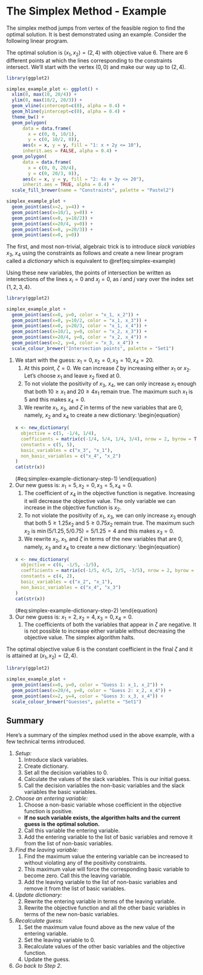# The Simplex Method - Example

The simplex method jumps from vertex of the feasible region to find the optimal solution. It is best demonstrated using an example. Consider the following linear program.

\begin{equation}
```r
simplex_method_example <- new_linear_program(
  obj = c(1, 1),
  A = matrix(c(1, 2, 4, 3), nrow = 2, byrow = TRUE),
  b = c(10, 20),
  variables = c('x_1', 'x_2')
)

cat(str(simplex_method_example))
```
(\#eq:simplex-example)
\end{equation}

The optimal solution is $(x_1, x_2) = (2, 4)$ with objective value $6$. There are 6 different points at which the lines corresponding to the constraints intersect. We'll start with the vertex $(0,0)$ and make our way up to $(2, 4)$.

```r
library(ggplot2)

simplex_example_plot <- ggplot() + 
  xlim(0, max(10, 20/4)) +
  ylim(0, max(10/2, 20/3)) +
  geom_vline(xintercept=c(0), alpha = 0.4) +
  geom_hline(yintercept=c(0), alpha = 0.4) +
  theme_bw() + 
  geom_polygon(
      data = data.frame(
        x = c(0, 0, 10/1),
        y = c(0, 10/2, 0)),
      aes(x = x, y = y, fill = "1: x + 2y <= 10"),
      inherit.aes = FALSE, alpha = 0.4) + 
  geom_polygon(
      data = data.frame(
        x = c(0, 0, 20/4),
        y = c(0, 20/3, 0)),
      aes(x = x, y = y, fill = "2: 4x + 3y <= 20"),
      inherit.aes = TRUE, alpha = 0.4) +
  scale_fill_brewer(name = "Constraints", palette = "Pastel2")

simplex_example_plot +
  geom_point(aes(x=2, y=4)) +
  geom_point(aes(x=10/1, y=0)) +
  geom_point(aes(x=0, y=10/2)) +
  geom_point(aes(x=20/4, y=0)) +
  geom_point(aes(x=0, y=20/3)) +
  geom_point(aes(x=0, y=0))
```

The first, and most non-trivial, algebraic trick is to introduce *slack variables*  $x_3$, $x_4$ using the constraints as follows and create a new linear program called a *dictionary* which is equivalent to \@ref(eq:simplex-example)

\begin{equation}
``` r
x <- new_dictionary(
  objective = c(0, 1, 1),
  coefficients = matrix(c(1, 2, 4, 3), nrow = 2, byrow = TRUE),
  constants = c(10, 20),
  non_basic_variables = c("x_1", "x_2"),
  basic_variables = c("x_3", "x_4")
)
cat(str(x))
```
(\#eq:simplex-example-dictionary)
\end{equation}

Using these new variables, the points of intersection be written as intersections of the lines $x_i = 0$ and $x_j = 0$, as $i$ and $j$ vary over the index set $\{1, 2, 3, 4\}$. 

```r
library(ggplot2)

simplex_example_plot +
  geom_point(aes(x=0, y=0, color = "x_1, x_2")) +
  geom_point(aes(x=0, y=10/2, color = "x_1, x_3")) +
  geom_point(aes(x=0, y=20/3, color = "x_1, x_4")) +
  geom_point(aes(x=10/1, y=0, color = "x_2, x_3")) +
  geom_point(aes(x=20/4, y=0, color = "x_2, x_4")) +
  geom_point(aes(x=2, y=4, color = "x_3, x_4")) +
  scale_colour_brewer("Intersection points", palette = "Set1")
```

1. We start with the guess: $x_1 = 0, x_2 = 0, x_3 = 10, x_4 = 20$. 
    1. At this point, $\zeta = 0$. We can increase $\zeta$ by increasing either $x_1$ or $x_2$. Let's choose $x_1$ and leave $x_2$ fixed at $0$.
    2. To not violate the positivity of $x_3$, $x_4$, we can only increase $x_1$ enough that both $10 \ge x_1$ and $20 \ge 4x_1$ remain true. The maximum such $x_1$ is $5$ and this makes $x_4 = 0$.
    3. We rewrite $x_1$, $x_3$, and $\zeta$ in terms of the new variables that are $0$, namely, $x_2$ and $x_4$ to create a new dictionary:
    \begin{equation}
    ``` r
    x <- new_dictionary(
      objective = c(5, -1/4, 1/4),
      coefficients = matrix(c(-1/4, 5/4, 1/4, 3/4), nrow = 2, byrow = TRUE),
      constants = c(5, 5),
      basic_variables = c("x_3", "x_1"),
      non_basic_variables = c("x_4", "x_2")
    )
    cat(str(x))
    ```
    (\#eq:simplex-example-dictionary-step-1)
    \end{equation}
2. Our new guess is: $x_1 = 5, x_2 = 0, x_3 = 5, x_4 = 0$. 
    1. The coefficient of $x_4$ in the objective function is negative. Increasing it will decrease the objective value. The only variable we can increase in the objective function is $x_2$.
    2. To not violate the positivity of $x_1$, $x_3$, we can only increase $x_3$ enough that both $5 \ge 1.25x_2$ and $5 \ge 0.75x_2$ remain true. The maximum such $x_2$ is $\min(5/1.25, 5/0.75) = 5/1.25 = 4$ and this makes $x_3 = 0$.
    3. We rewrite $x_2$, $x_1$, and $\zeta$ in terms of the new variables that are $0$, namely, $x_3$ and $x_4$ to create a new dictionary:
    \begin{equation}
    ``` r
    x <- new_dictionary(
      objective = c(6, -1/5, -1/5),
      coefficients = matrix(c(-1/5, 4/5, 2/5, -3/5), nrow = 2, byrow = TRUE),
      constants = c(4, 2),
      basic_variables = c("x_2", "x_1"),
      non_basic_variables = c("x_4", "x_3")
    )
    cat(str(x))
    ```
    (\#eq:simplex-example-dictionary-step-2)
    \end{equation}
3. Our new guess is: $x_1 = 2, x_2 = 4, x_3 = 0, x_4 = 0$. 
    1. The coefficients of both the variables that appear in $\zeta$ are negative. It is not possible to increase either variable without decreasing the objective value. The simplex algorithm halts. 

The optimal objective value $6$ is the constant coefficient in the final $\zeta$ and it is attained at $(x_1, x_2) = (2, 4)$.


```r
library(ggplot2)

simplex_example_plot +
  geom_point(aes(x=0, y=0, color = "Guess 1: x_1, x_2")) +
  geom_point(aes(x=20/4, y=0, color = "Guess 2: x_2, x_4")) +
  geom_point(aes(x=2, y=4, color = "Guess 3: x_3, x_4")) +
  scale_colour_brewer("Guesses", palette = "Set1")
```


## Summary

Here's a summary of the simplex method used in the above example, with a few technical terms introduced.

1. *Setup:*
    1. Introduce slack variables.
    2. Create dictionary.
    3. Set all the decision variables to 0. 
    4. Calculate the values of the slack variables. This is our initial guess.
    5. Call the decision variables the non-basic variables and the slack variables the basic variables.
2. *Choose an entering variable:*
    1. Choose a non-basic variable whose coefficient in the objective function is positive.
      - **If no such variable exists, the algorithm halts and the current guess is the optimal solution.**
    2. Call this variable the entering variable.
    3. Add the entering variable to the list of basic variables and remove it from the list of non-basic variables.
3. *Find the leaving variable:* 
    1. Find the maximum value the entering variable can be increased to without violating any of the positivity constraints.
    2. This maximum value will force the corresponding basic variable to become zero. Call this the leaving variable.
    3. Add the leaving variable to the list of non-basic variables and remove it from the list of basic variables.      
4. *Update dictionary:*
    2. Rewrite the entering variable in terms of the leaving variable.
    3. Rewrite the objective function and all the other basic variables in terms of the new non-basic variables.
5. *Recalculate guess:*
    1. Set the maximum value found above as the new value of the entering variable.
    2. Set the leaving variable to 0.
    1. Recalculate values of the other basic variables and the objective function.
    2. Update the guess.
5. *Go back to Step 2*.